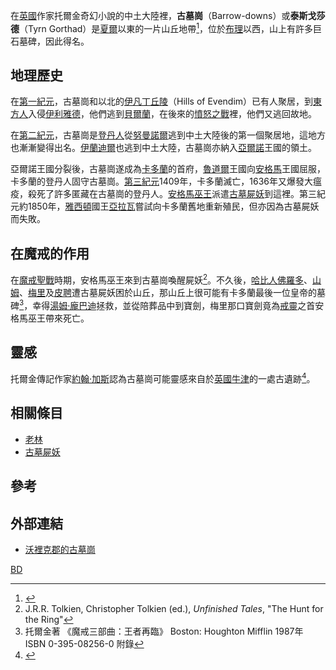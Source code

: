 {{NoteTA
|G1=魔戒
}}
{{中土大陸的地理
|name=古墓崗
|description=
|time=
|alias=泰斯戈莎德
|lord=[[古墓屍妖|古墓屍妖]]
|location=[[布理|布理]]以西
|books=《[[魔戒現身|魔戒現身]]》<br>《[[未完成的故事|未完成的故事]]》
|image=
|caption=
}}
在[[英國|英國]]作家托爾金奇幻小說的中土大陸裡，'''古墓崗'''（Barrow-downs）或'''泰斯戈莎德'''（Tyrn Gorthad）是[[夏爾|夏爾]]以東的一片山丘地帶<ref name=":0">{{cite book|title=''The Complete Guide to Middle-earth''|last=Foster|first=Robert|publisher=[[Random_House|Random House]]|year=1978|origyear=1971|isbn=0-345-27547-0}}</ref>，位於[[布理|布理]]以西，山上有許多巨石墓碑，因此得名。

==地理歷史==

在[[第一紀元|第一紀元]]，古墓崗和以北的[[伊凡丁丘陵|伊凡丁丘陵]]（Hills of Evendim）已有人聚居，到[[東方人_(中土大陸)|東方人]]入侵[[伊利雅德|伊利雅德]]，他們逃到[[貝爾蘭|貝爾蘭]]，在後來的[[憤怒之戰|憤怒之戰]]裡，他們又逃回故地。

在[[第二紀元|第二紀元]]，古墓崗是[[登丹人|登丹人]]從[[努曼諾爾|努曼諾爾]]逃到中土大陸後的第一個聚居地，這地方也漸漸變得出名。[[伊蘭迪爾|伊蘭迪爾]]也逃到中土大陸，古墓崗亦納入[[亞爾諾|亞爾諾]]王國的領土。

亞爾諾王國分裂後，古墓崗遂成為[[卡多蘭|卡多蘭]]的首府，[[魯道爾|魯道爾]]王國向[[安格馬|安格馬]]王國屈服，卡多蘭的登丹人固守古墓崗。[[第三紀元|第三紀元]]1409年，卡多蘭滅亡，1636年又爆發大瘟疫，殺死了許多匿藏在古墓崗的登丹人。[[安格馬巫王|安格馬巫王]]派遣[[古墓屍妖|古墓屍妖]]到這裡。第三紀元約1850年，[[雅西頓|雅西頓]]國王[[亞拉瓦|亞拉瓦]]嘗試向卡多蘭舊地重新殖民，但亦因為古墓屍妖而失敗。

== 在魔戒的作用 ==

在[[魔戒聖戰|魔戒聖戰]]時期，安格馬巫王來到古墓崗喚醒屍妖<ref>J.R.R. Tolkien, Christopher Tolkien (ed.), ''Unfinished Tales'', "The Hunt for the Ring"</ref>。不久後，[[哈比人|哈比人]][[佛羅多·巴金斯|佛羅多]]、[[山姆·詹吉|山姆]]、[[梅里雅達克·烈酒鹿|梅里]]及[[皮瑞格林·圖克|皮聘]]遭古墓屍妖困於山丘，那山丘上很可能有卡多蘭最後一位皇帝的墓碑<ref>托爾金著 《魔戒三部曲：王者再臨》 Boston: Houghton Mifflin 1987年  ISBN 0-395-08256-0 附錄</ref>，幸得[[湯姆·龐巴迪|湯姆·龐巴迪]]拯救，並從陪葬品中到寶劍，梅里那口寶劍竟為[[戒靈|戒靈]]之首安格馬巫王帶來死亡。

==靈感==
托爾金傳記作家[[約翰·加斯|約翰·加斯]]認為古墓崗可能靈感來自於[[英國|英國]][[牛津|牛津]]的一處古遺跡{{le|羅爾萊特石群|Rollright Stones}}<ref>{{Cite news|url=https://www.bbc.com/news/uk-england-oxfordshire-20894824|title=Tolkien inspired by Oxfordshire|last=Serck|first=Linda|date=2013|newspaper=BBC News|accessdate=2018-11-07|language=en-GB|archive-date=2020-12-19|archive-url=https://web.archive.org/web/20201219040813/https://www.bbc.com/news/uk-england-oxfordshire-20894824|dead-url=no}}</ref>。

==相關條目==
* [[老林|老林]]
* [[古墓屍妖|古墓屍妖]]

== 參考 ==
<references/>

== 外部連結 ==
*[https://web.archive.org/web/20071009223336/http://www.cv81pl.freeserve.co.uk/rollright.htm 沃裡克郡的古墓崗]

[[Category:中土大陸的地理|BD]]